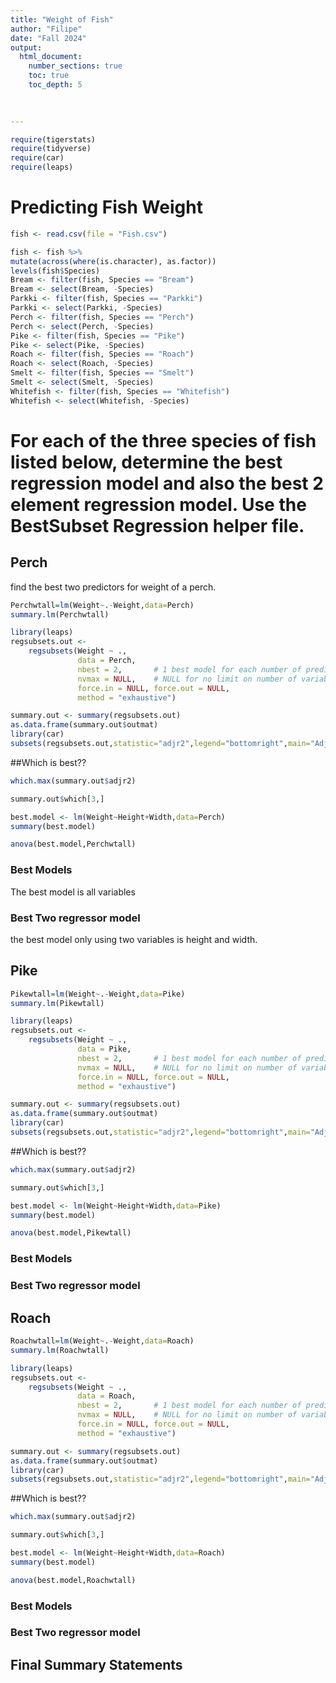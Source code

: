 ```yaml
---
title: "Weight of Fish"
author: "Filipe"
date: "Fall 2024"  
output: 
  html_document:
    number_sections: true
    toc: true
    toc_depth: 5

 
    
---
```



```r
require(tigerstats)
require(tidyverse)
require(car)
require(leaps)
```

# Predicting Fish Weight
```r
fish <- read.csv(file = "Fish.csv")
```

```r
 
fish <- fish %>%
mutate(across(where(is.character), as.factor))
levels(fish$Species)
Bream <- filter(fish, Species == "Bream")
Bream <- select(Bream, -Species) 
Parkki <- filter(fish, Species == "Parkki")
Parkki <- select(Parkki, -Species) 
Perch <- filter(fish, Species == "Perch")
Perch <- select(Perch, -Species) 
Pike <- filter(fish, Species == "Pike")
Pike <- select(Pike, -Species) 
Roach <- filter(fish, Species == "Roach")
Roach <- select(Roach, -Species) 
Smelt <- filter(fish, Species == "Smelt")
Smelt <- select(Smelt, -Species) 
Whitefish <- filter(fish, Species == "Whitefish")
Whitefish <- select(Whitefish, -Species) 
```

# For each of the three species of fish listed below, determine the best regression model and also the best 2 element regression model. Use the BestSubset Regression helper file.


## Perch

find the best two predictors for weight of a perch. 

```r
Perchwtall=lm(Weight~.-Weight,data=Perch)
summary.lm(Perchwtall)
```

```r
library(leaps)
regsubsets.out <-
    regsubsets(Weight ~ .,
               data = Perch,
               nbest = 2,       # 1 best model for each number of predictors
               nvmax = NULL,    # NULL for no limit on number of variables
               force.in = NULL, force.out = NULL,
               method = "exhaustive")

summary.out <- summary(regsubsets.out)
as.data.frame(summary.out$outmat)
library(car)
subsets(regsubsets.out,statistic="adjr2",legend="bottomright",main="Adjusted R^2")
```
  
##Which is best??  

```r
which.max(summary.out$adjr2)
```
```r
summary.out$which[3,]
```

```r
best.model <- lm(Weight~Height+Width,data=Perch)
summary(best.model)
```

```r
anova(best.model,Perchwtall)
```


### Best Models
The best model is all variables


### Best Two regressor model
the best model only using two variables is height and width. 

## Pike

```r
Pikewtall=lm(Weight~.-Weight,data=Pike)
summary.lm(Pikewtall)
```

```r
library(leaps)
regsubsets.out <-
    regsubsets(Weight ~ .,
               data = Pike,
               nbest = 2,       # 1 best model for each number of predictors
               nvmax = NULL,    # NULL for no limit on number of variables
               force.in = NULL, force.out = NULL,
               method = "exhaustive")

summary.out <- summary(regsubsets.out)
as.data.frame(summary.out$outmat)
library(car)
subsets(regsubsets.out,statistic="adjr2",legend="bottomright",main="Adjusted R^2")
```
  
##Which is best??  

```r
which.max(summary.out$adjr2)
```
```r
summary.out$which[3,]
```

```r
best.model <- lm(Weight~Height+Width,data=Pike)
summary(best.model)
```

```r
anova(best.model,Pikewtall)
```



### Best Models


### Best Two regressor model


## Roach

```r
Roachwtall=lm(Weight~.-Weight,data=Roach)
summary.lm(Roachwtall)
```

```r
library(leaps)
regsubsets.out <-
    regsubsets(Weight ~ .,
               data = Roach,
               nbest = 2,       # 1 best model for each number of predictors
               nvmax = NULL,    # NULL for no limit on number of variables
               force.in = NULL, force.out = NULL,
               method = "exhaustive")

summary.out <- summary(regsubsets.out)
as.data.frame(summary.out$outmat)
library(car)
subsets(regsubsets.out,statistic="adjr2",legend="bottomright",main="Adjusted R^2")
```
  
##Which is best??  

```r
which.max(summary.out$adjr2)
```
```r
summary.out$which[3,]
```

```r
best.model <- lm(Weight~Height+Width,data=Roach)
summary(best.model)
```

```r
anova(best.model,Roachwtall)
```

### Best Models

### Best Two regressor model

## Final Summary Statements